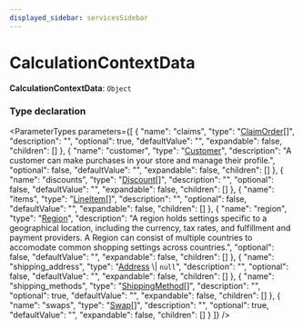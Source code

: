 ```yaml
---
displayed_sidebar: servicesSidebar
---
```



# CalculationContextData

 **CalculationContextData**: `Object`

### Type declaration

<ParameterTypes parameters={[
  {
    "name": "claims",
    "type": "[ClaimOrder](../classes/ClaimOrder.mdx)[]",
    "description": "",
    "optional": true,
    "defaultValue": "",
    "expandable": false,
    "children": []
  },
  {
    "name": "customer",
    "type": "[Customer](../classes/Customer.mdx)",
    "description": "A customer can make purchases in your store and manage their profile.",
    "optional": false,
    "defaultValue": "",
    "expandable": false,
    "children": []
  },
  {
    "name": "discounts",
    "type": "[Discount](../classes/Discount.mdx)[]",
    "description": "",
    "optional": false,
    "defaultValue": "",
    "expandable": false,
    "children": []
  },
  {
    "name": "items",
    "type": "[LineItem](../classes/LineItem.mdx)[]",
    "description": "",
    "optional": false,
    "defaultValue": "",
    "expandable": false,
    "children": []
  },
  {
    "name": "region",
    "type": "[Region](../classes/Region.mdx)",
    "description": "A region holds settings specific to a geographical location, including the currency, tax rates, and fulfillment and payment providers. A Region can consist of multiple countries to accomodate common shopping settings across countries.",
    "optional": false,
    "defaultValue": "",
    "expandable": false,
    "children": []
  },
  {
    "name": "shipping_address",
    "type": "[Address](../classes/Address.mdx) \\| ``null``",
    "description": "",
    "optional": false,
    "defaultValue": "",
    "expandable": false,
    "children": []
  },
  {
    "name": "shipping_methods",
    "type": "[ShippingMethod](../classes/ShippingMethod.mdx)[]",
    "description": "",
    "optional": true,
    "defaultValue": "",
    "expandable": false,
    "children": []
  },
  {
    "name": "swaps",
    "type": "[Swap](../classes/Swap.mdx)[]",
    "description": "",
    "optional": true,
    "defaultValue": "",
    "expandable": false,
    "children": []
  }
]} />
